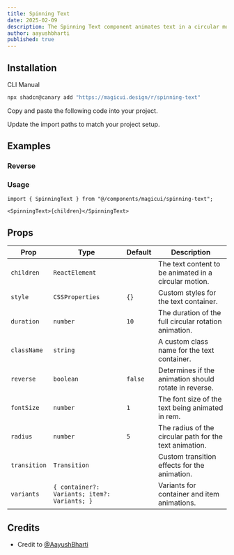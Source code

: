 ```yaml
---
title: Spinning Text
date: 2025-02-09
description: The Spinning Text component animates text in a circular motion with customizable speed, direction, color, and transitions for dynamic and engaging effects.
author: aayushbharti
published: true
---
```


<ComponentPreview name="spinning-text-demo" />

## Installation

<Tabs defaultValue="cli">

<TabsList>
  <TabsTrigger value="cli">CLI</TabsTrigger>
  <TabsTrigger value="manual">Manual</TabsTrigger>
</TabsList>

<TabsContent value="cli">

```bash
npx shadcn@canary add "https://magicui.design/r/spinning-text"
```

</TabsContent>

<TabsContent value="manual">

<Steps>

<Step>Copy and paste the following code into your project.</Step>

<ComponentSource name="spinning-text" />

<Step>Update the import paths to match your project setup.</Step>

</Steps>

</TabsContent>

</Tabs>

## Examples

### Reverse

<ComponentPreview name="spinning-text-demo-2" />

### Usage

```tsx
import { SpinningText } from "@/components/magicui/spinning-text";
```

```tsx
<SpinningText>{children}</SpinningText>
```

## Props

| Prop         | Type                                         | Default | Description                                             |
| ------------ | -------------------------------------------- | ------- | ------------------------------------------------------- |
| `children`   | `ReactElement`                               |         | The text content to be animated in a circular motion.   |
| `style`      | `CSSProperties`                              | `{}`    | Custom styles for the text container.                   |
| `duration`   | `number`                                     | `10`    | The duration of the full circular rotation animation.   |
| `className`  | `string`                                     |         | A custom class name for the text container.             |
| `reverse`    | `boolean`                                    | `false` | Determines if the animation should rotate in reverse.   |
| `fontSize`   | `number`                                     | `1`     | The font size of the text being animated in rem.        |
| `radius`     | `number`                                     | `5`     | The radius of the circular path for the text animation. |
| `transition` | `Transition`                                 |         | Custom transition effects for the animation.            |
| `variants`   | `{ container?: Variants; item?: Variants; }` |         | Variants for container and item animations.             |

## Credits

- Credit to [@AayushBharti](https://github.com/AayushBharti)
